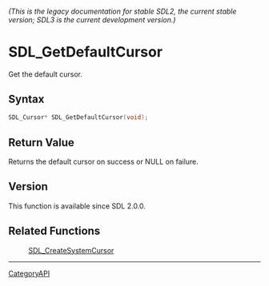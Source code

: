 ====== (This is the legacy documentation for stable SDL2, the current stable version; SDL3 is the current development version.) ======
= SDL_GetDefaultCursor =

Get the default cursor.

== Syntax ==

<syntaxhighlight lang='c'>
SDL_Cursor* SDL_GetDefaultCursor(void);
</syntaxhighlight>

== Return Value ==

Returns the default cursor on success or NULL on failure.

== Version ==

This function is available since SDL 2.0.0.

== Related Functions ==

:[[SDL_CreateSystemCursor]]

----
[[CategoryAPI]]


